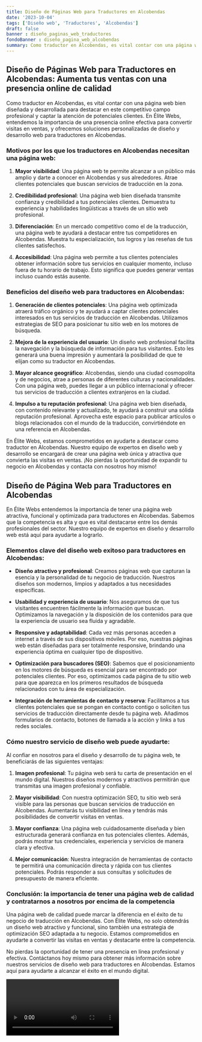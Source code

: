 ```yaml
---
title: Diseño de Páginas Web para Traductores en Alcobendas
date: '2023-10-04'
tags: ['Diseño web', 'Traductores', 'Alcobendas']
draft: false
banner : diseño_paginas_web_traductores
fondoBanner : diseño_pagina_web_alcobendas
summary: Como traductor en Alcobendas, es vital contar con una página web bien diseñada y desarrollada para destacar en este competitivo campo profesional y captar la atención de potenciales clientes. En Élite Webs, entendemos la importancia de una presencia online efectiva para convertir visitas en ventas, y ofrecemos soluciones personalizadas de diseño y desarrollo web para traductores en Alcobendas.
---
```


## Diseño de Páginas Web para Traductores en Alcobendas: Aumenta tus ventas con una presencia online de calidad

Como traductor en Alcobendas, es vital contar con una página web bien diseñada y desarrollada para destacar en este competitivo campo profesional y captar la atención de potenciales clientes. En Élite Webs, entendemos la importancia de una presencia online efectiva para convertir visitas en ventas, y ofrecemos soluciones personalizadas de diseño y desarrollo web para traductores en Alcobendas.

### Motivos por los que los traductores en Alcobendas necesitan una página web:

1. **Mayor visibilidad**: Una página web te permite alcanzar a un público más amplio y darte a conocer en Alcobendas y sus alrededores. Atrae clientes potenciales que buscan servicios de traducción en la zona.

2. **Credibilidad profesional**: Una página web bien diseñada transmite confianza y credibilidad a tus potenciales clientes. Demuestra tu experiencia y habilidades lingüísticas a través de un sitio web profesional.

3. **Diferenciación**: En un mercado competitivo como el de la traducción, una página web te ayudará a destacar entre tus competidores en Alcobendas. Muestra tu especialización, tus logros y las reseñas de tus clientes satisfechos.

4. **Accesibilidad**: Una página web permite a tus clientes potenciales obtener información sobre tus servicios en cualquier momento, incluso fuera de tu horario de trabajo. Esto significa que puedes generar ventas incluso cuando estás ausente.

### Beneficios del diseño web para traductores en Alcobendas:

1. **Generación de clientes potenciales**: Una página web optimizada atraerá tráfico orgánico y te ayudará a captar clientes potenciales interesados en tus servicios de traducción en Alcobendas. Utilizamos estrategias de SEO para posicionar tu sitio web en los motores de búsqueda.

2. **Mejora de la experiencia del usuario**: Un diseño web profesional facilita la navegación y la búsqueda de información para tus visitantes. Esto les generará una buena impresión y aumentará la posibilidad de que te elijan como su traductor en Alcobendas.

3. **Mayor alcance geográfico**: Alcobendas, siendo una ciudad cosmopolita y de negocios, atrae a personas de diferentes culturas y nacionalidades. Con una página web, puedes llegar a un público internacional y ofrecer tus servicios de traducción a clientes extranjeros en la ciudad.

4. **Impulso a tu reputación profesional**: Una página web bien diseñada, con contenido relevante y actualizado, te ayudará a construir una sólida reputación profesional. Aprovecha este espacio para publicar artículos o blogs relacionados con el mundo de la traducción, convirtiéndote en una referencia en Alcobendas.

En Élite Webs, estamos comprometidos en ayudarte a destacar como traductor en Alcobendas. Nuestro equipo de expertos en diseño web y desarrollo se encargará de crear una página web única y atractiva que convierta las visitas en ventas. ¡No pierdas la oportunidad de expandir tu negocio en Alcobendas y contacta con nosotros hoy mismo!

<GifSeo />

<Cta />

## Diseño de Página Web para Traductores en Alcobendas

En Élite Webs entendemos la importancia de tener una página web atractiva, funcional y optimizada para traductores en Alcobendas. Sabemos que la competencia es alta y que es vital destacarse entre los demás profesionales del sector. Nuestro equipo de expertos en diseño y desarrollo web está aquí para ayudarte a lograrlo.

### Elementos clave del diseño web exitoso para traductores en Alcobendas:

- **Diseño atractivo y profesional**: Creamos páginas web que capturan la esencia y la personalidad de tu negocio de traducción. Nuestros diseños son modernos, limpios y adaptados a tus necesidades específicas.

- **Usabilidad y experiencia de usuario**: Nos aseguramos de que tus visitantes encuentren fácilmente la información que buscan. Optimizamos la navegación y la disposición de los contenidos para que la experiencia de usuario sea fluida y agradable.

- **Responsive y adaptabilidad**: Cada vez más personas acceden a internet a través de sus dispositivos móviles. Por eso, nuestras páginas web están diseñadas para ser totalmente responsive, brindando una experiencia óptima en cualquier tipo de dispositivo.

- **Optimización para buscadores (SEO)**: Sabemos que el posicionamiento en los motores de búsqueda es esencial para ser encontrado por potenciales clientes. Por eso, optimizamos cada página de tu sitio web para que aparezca en los primeros resultados de búsqueda relacionados con tu área de especialización.

- **Integración de herramientas de contacto y reserva**: Facilitamos a tus clientes potenciales que se pongan en contacto contigo o soliciten tus servicios de traducción directamente desde tu página web. Añadimos formularios de contacto, botones de llamada a la acción y links a tus redes sociales.

### Cómo nuestro servicio de diseño web puede ayudarte:

Al confiar en nosotros para el diseño y desarrollo de tu página web, te beneficiarás de las siguientes ventajas:

1. **Imagen profesional**: Tu página web será tu carta de presentación en el mundo digital. Nuestros diseños modernos y atractivos permitirán que transmitas una imagen profesional y confiable.

2. **Mayor visibilidad**: Con nuestra optimización SEO, tu sitio web será visible para las personas que buscan servicios de traducción en Alcobendas. Aumentarás tu visibilidad en línea y tendrás más posibilidades de convertir visitas en ventas.

3. **Mayor confianza**: Una página web cuidadosamente diseñada y bien estructurada generará confianza en tus potenciales clientes. Además, podrás mostrar tus credenciales, experiencia y servicios de manera clara y efectiva.

4. **Mejor comunicación**: Nuestra integración de herramientas de contacto te permitirá una comunicación directa y rápida con tus clientes potenciales. Podrás responder a sus consultas y solicitudes de presupuesto de manera eficiente.

### Conclusión: la importancia de tener una página web de calidad y contratarnos a nosotros por encima de la competencia

Una página web de calidad puede marcar la diferencia en el éxito de tu negocio de traducción en Alcobendas. Con Élite Webs, no solo obtendrás un diseño web atractivo y funcional, sino también una estrategia de optimización SEO adaptada a tu negocio. Estamos comprometidos en ayudarte a convertir las visitas en ventas y destacarte entre la competencia.

No pierdas la oportunidad de tener una presencia en línea profesional y efectiva. Contáctanos hoy mismo para obtener más información sobre nuestros servicios de diseño web para traductores en Alcobendas. Estamos aquí para ayudarte a alcanzar el éxito en el mundo digital.

<Video />

<CtaBot job='Traductores' city='Alcobendas'/>

<Gmaps query='Alcobendas+españa+maps' />